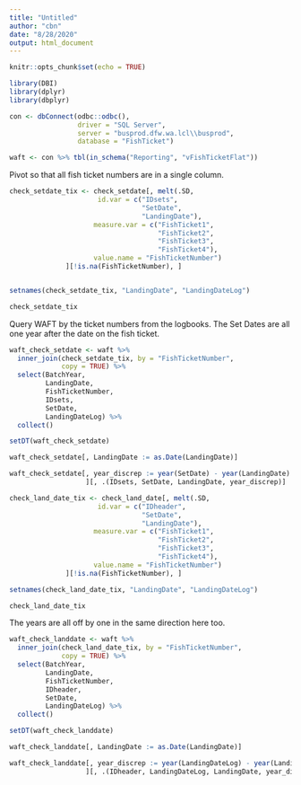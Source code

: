 ```yaml
---
title: "Untitled"
author: "cbn"
date: "8/28/2020"
output: html_document
---
```


```r
knitr::opts_chunk$set(echo = TRUE)
```

```r
library(DBI)
library(dplyr)
library(dbplyr)
```

```r
con <- dbConnect(odbc::odbc(), 
                 driver = "SQL Server", 
                 server = "busprod.dfw.wa.lcl\\busprod",
                 database = "FishTicket")
```

```r
waft <- con %>% tbl(in_schema("Reporting", "vFishTicketFlat"))
```

Pivot so that all fish ticket numbers are in a single column.

```r
check_setdate_tix <- check_setdate[, melt(.SD, 
                      id.var = c("IDsets",
                                 "SetDate",
                                 "LandingDate"),
                     measure.var = c("FishTicket1",
                                     "FishTicket2",
                                     "FishTicket3",
                                     "FishTicket4"),
                     value.name = "FishTicketNumber")
              ][!is.na(FishTicketNumber), ]


setnames(check_setdate_tix, "LandingDate", "LandingDateLog")

check_setdate_tix
```

Query WAFT by the ticket numbers from the logbooks. The Set Dates are all one year after the date on the fish ticket.

```r
waft_check_setdate <- waft %>% 
  inner_join(check_setdate_tix, by = "FishTicketNumber", 
             copy = TRUE) %>% 
  select(BatchYear,
         LandingDate, 
         FishTicketNumber,
         IDsets,
         SetDate,
         LandingDateLog) %>% 
  collect()

setDT(waft_check_setdate)

waft_check_setdate[, LandingDate := as.Date(LandingDate)]

waft_check_setdate[, year_discrep := year(SetDate) - year(LandingDate)
                   ][, .(IDsets, SetDate, LandingDate, year_discrep)]
```
```r
check_land_date_tix <- check_land_date[, melt(.SD, 
                      id.var = c("IDheader",
                                 "SetDate",
                                 "LandingDate"),
                     measure.var = c("FishTicket1",
                                     "FishTicket2",
                                     "FishTicket3",
                                     "FishTicket4"),
                     value.name = "FishTicketNumber")
              ][!is.na(FishTicketNumber), ]

setnames(check_land_date_tix, "LandingDate", "LandingDateLog")

check_land_date_tix
```

The years are all off by one in the same direction here too.

```r
waft_check_landdate <- waft %>% 
  inner_join(check_land_date_tix, by = "FishTicketNumber", 
             copy = TRUE) %>% 
  select(BatchYear,
         LandingDate, 
         FishTicketNumber,
         IDheader,
         SetDate,
         LandingDateLog) %>% 
  collect()

setDT(waft_check_landdate)

waft_check_landdate[, LandingDate := as.Date(LandingDate)]

waft_check_landdate[, year_discrep := year(LandingDateLog) - year(LandingDate)
                   ][, .(IDheader, LandingDateLog, LandingDate, year_discrep)]
```

